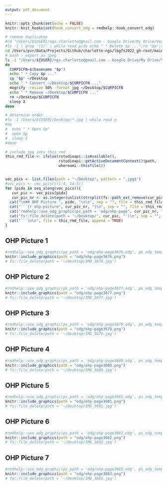 ```yaml
---
output: pdf_document
---
```


```r
knitr::opts_chunk$set(echo = FALSE)
knitr::knit_hooks$set(hook_convert_odg = rmdhelp::hook_convert_odg)
```

```bash
# remove duplicates
#cd "/Users/${USER}/ngs.charlotte@gmail.com - Google Drive/My Drive/Vorlesung/LBG/FS2022/OHPL07"
#ls -1 | grep '(1)' | while read p;do echo " * Delete $p ...";rm "$p";sleep 2;done
cd /Users/pvr/Data/Projects/Github/charlotte-ngs/lbgfs2022_gh-root/main/lbgfs2022
# bash - export as jpeg
ls -1 "/Users/${USER}/ngs.charlotte@gmail.com - Google Drive/My Drive/Vorlesung/LBG/FS2022/OHPL08"/* | while read p
do
  CURPICFN=$(basename "$p")
  echo " * Copy $p ..."
  cp "$p" ~/Desktop
  echo " * Convert ~/Desktop/$CURPICFN ..."
  mogrify -resize 50% -format jpg ~/Desktop/$CURPICFN
  echo " * Remove ~/Desktop/$CURPICFN ..."
  rm ~/Desktop/$CURPICFN
  sleep 2
done

# determine order
#ls -1 /Users/${USER}/Desktop/*.jpg | while read p
#do
#  echo " * Open $p"
#  open $p
#  sleep 2
#done
```

```r
# include jpg into this rmd
this_rmd_file <- ifelse(rstudioapi::isAvailable(),
                        rstudioapi::getActiveDocumentContext()$path,
                        whereami::thisfile())


vec_pics <- list.files(path = "~/Desktop", pattern = ".jpg$")
#vec_pics <- vec_pics[c(1:4, 14:5)]
for (pidx in seq_along(vec_pics)){
   cur_pic <- vec_pics[pidx]
   cur_pic_nr <- as.integer(unlist(strsplit(fs::path_ext_remove(cur_pic), "_"))[2])
  cat("\n## OHP Picture ", pidx, "\n\n", sep = "", file = this_rmd_file, append = TRUE)
  cat("```{r ohp-picture", cur_pic_nr, "}\n", sep = "", file = this_rmd_file, append = TRUE)
  cat("rmdhelp::use_odg_graphic(ps_path = 'odg/ohp-page", cur_pic_nr, ".odg', ps_odg_template = 'odg_draw_a4_portrait')\n", sep = "", file = this_rmd_file, append = TRUE)
  cat("fs::file_delete(path = '~/Desktop/", cur_pic, "')\n", sep = "", file = this_rmd_file, append = TRUE)
  cat("```\n\n", file = this_rmd_file, append = TRUE)
}

```



## OHP Picture 1

```r
#rmdhelp::use_odg_graphic(ps_path = 'odg/ohp-page3676.odg', ps_odg_template = 'odg_draw_a4_portrait')
knitr::include_graphics(path = "odg/ohp-page3676.png")
# fs::file_delete(path = '~/Desktop/IMG_3676.jpg')
```


## OHP Picture 2

```r
#rmdhelp::use_odg_graphic(ps_path = 'odg/ohp-page3677.odg', ps_odg_template = 'odg_draw_a4_portrait')
knitr::include_graphics(path = "odg/ohp-page3677.png")
# fs::file_delete(path = '~/Desktop/IMG_3677.jpg')
```


## OHP Picture 3

```r
#rmdhelp::use_odg_graphic(ps_path = 'odg/ohp-page3679.odg', ps_odg_template = 'odg_draw_a4_portrait')
knitr::include_graphics(path = "odg/ohp-page3679.png")
# fs::file_delete(path = '~/Desktop/IMG_3679.jpg')
```


## OHP Picture 4

```r
#rmdhelp::use_odg_graphic(ps_path = 'odg/ohp-page3680.odg', ps_odg_template = 'odg_draw_a4_portrait')
knitr::include_graphics(path = "odg/ohp-page3680.png")
# fs::file_delete(path = '~/Desktop/IMG_3680.jpg')
```


## OHP Picture 5

```r
#rmdhelp::use_odg_graphic(ps_path = 'odg/ohp-page3681.odg', ps_odg_template = 'odg_draw_a4_portrait')
knitr::include_graphics(path = "odg/ohp-page3681.png")
# fs::file_delete(path = '~/Desktop/IMG_3681.jpg')
```


## OHP Picture 6

```r
#rmdhelp::use_odg_graphic(ps_path = 'odg/ohp-page3682.odg', ps_odg_template = 'odg_draw_a4_portrait')
knitr::include_graphics(path = "odg/ohp-page3682.png")
# fs::file_delete(path = '~/Desktop/IMG_3682.jpg')
```


## OHP Picture 7

```r
#rmdhelp::use_odg_graphic(ps_path = 'odg/ohp-page3683.odg', ps_odg_template = 'odg_draw_a4_portrait')
knitr::include_graphics(path = "odg/ohp-page3683.png")
# fs::file_delete(path = '~/Desktop/IMG_3683.jpg')
```
       
